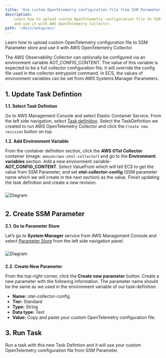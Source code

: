 ```yaml
---
title: 'Use custom OpenTelemetry configuration file from SSM Parameter'
description:
    Learn how to upload custom OpenTelemetry configuration file to SSM Parameter store
    and use it with AWS OpenTelemetry Collector.
path: '/docs/setup/ecs'
---
```




Learn how to upload custom OpenTelemetry configuration file to SSM Parameter store
and use it with AWS OpenTelemetry Collector.


<SectionSeparator />

The AWS Observability Collector can optionally be configured via an environment variable AOT_CONFIG_CONTENT. The value of this 
variable is expected to be a full collector configuration file; it will override the config file used in the collector 
entrypoint command. In ECS, the values of environment variables can be set from AWS Systems Manager Parameters.



## 1. Update Task Defintion

**1.1. Select Task Defintion**

Go to AWS Management Console and select Elastic Container Service. From the left side navigation, select [Task 
definition](https://us-west-2.console.aws.amazon.com/ecs/home?region=us-west-2#/taskDefinitions). Select the 
TaskDefinition we created to run AWS OpenTelemetry Collector and click the `Create new revision` button on top.

**1.2. Add Environment Variable**

From the container definition section, click the **AWS OTel Collector** container (image: `amazon/aws-otel-collector`) and go 
to the **Environment variables** section. Add a new environment variable- **AOT_CONFIG_CONTENT**. Select ValueFrom 
which will tell ECS to get the value from SSM Parameter, and set **otel-collector-config** (SSM parameter name which
we will create in the next section) as the value. Finish updating the task definition and create a new revision.

<img src={custom_config_01} alt="Diagram" style="margin: 10px 0;" />
<div style="height: 40px" />


<SectionSeparator />

## 2. Create SSM Parameter

**2.1. Go to Parameter Store**

Let’s go to **System Manager** service from AWS Management Console and select 
[Parameter Store](https://us-west-2.console.aws.amazon.com/systems-manager/home?region=us-west-2) from the left 
side navigation panel.

<img src={ssm_01} alt="Diagram" style="margin: 10px 0;" />
<div style="height: 40px" />

**2.2. Create New Parameter**

From the top-right corner, click the **Create new parameter** button. Create a new parameter with the following 
information. The parameter name should be the same as we used in the environment variable of our task-definition. 

- **Name:** otel-collector-config
- **Tier:** Standard
- **Type:** String
- **Data type:** Text
- **Value:** Copy and paste your custom OpenTelemetry configuration file.


<SectionSeparator />

## 3. Run Task
Run a task with this new Task Defintion and it will use your custom OpenTelemetry comfiguration file from SSM Parameter.

